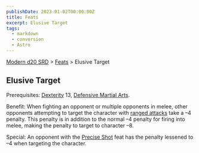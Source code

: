 ```yaml
---
publishDate: 2023-01-02T00:00:00Z
title: Feats
excerpt: Elusive Target
tags:
  - markdown
  - conversion
  - Astro
---
```


[Modern d20 SRD](/#modernD20) > [Feats](modern-d20-srd-feats-index) > Elusive Target

## Elusive Target

Prerequisites: [Dexterity](modern-d20-srd-basics-ability-scores) 13,
[Defensive Martial Arts](modern-d20-srd-feats-defensive-martial-arts).

Benefit: When fighting an opponent or multiple opponents in melee, other
opponents attempting to target the character with [ranged attacks](modern-d20-srd-combat-attack-actions) take a –4 penalty. This penalty
is in addition to the normal –4 penalty for firing into melee, making the
penalty to target to character –8.

Special: An opponent with the [Precise Shot](modern-d20-srd-feats-precise-shot) feat has the penalty lessened to –4 when targeting the character.


